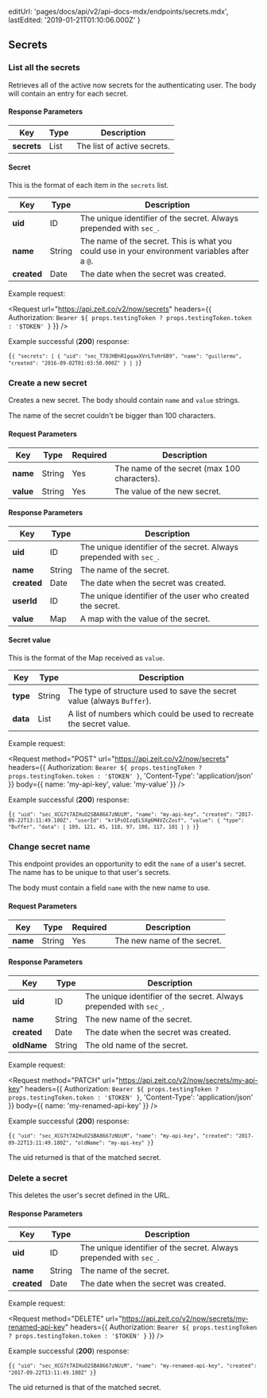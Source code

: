 
  editUrl: 'pages/docs/api/v2/api-docs-mdx/endpoints/secrets.mdx',
  lastEdited: '2019-01-21T01:10:06.000Z'
}

## Secrets

### List all the secrets

<Endpoint method="GET" url="/v2/now/secrets" />

Retrieves all of the active now secrets for the authenticating user.
The body will contain an entry for each secret.

#### Response Parameters

| Key         | <HelpLink href="#api-basics/types" hasIcon>Type</HelpLink> | Description                 |
| ----------- | ---------------------------------------------------------- | --------------------------- |
| **secrets** | <HelpLink href="#api-basics/types">List</HelpLink>         | The list of active secrets. |

#### Secret

This is the format of each item in the `secrets` list.

| Key         | <HelpLink href="#api-basics/types" hasIcon>Type</HelpLink> | Description                                                                                   |
| ----------- | ---------------------------------------------------------- | --------------------------------------------------------------------------------------------- |
| **uid**     | <HelpLink href="#api-basics/types">ID</HelpLink>           | The unique identifier of the secret. Always prepended with `sec_`.                            |
| **name**    | <HelpLink href="#api-basics/types">String</HelpLink>       | The name of the secret. This is what you could use in your environment variables after a `@`. |
| **created** | <HelpLink href="#api-basics/types">Date</HelpLink>         | The date when the secret was created.                                                         |

<Example>
  <span>Example request:</span>

<Request
  url="https://api.zeit.co/v2/now/secrets"
  headers={{
    Authorization: `Bearer ${
      props.testingToken ? props.testingToken.token : '$TOKEN'
    }`
  }}
/>

Example successful (**200**) response:

<Code lang="json">{`{
  "secrets": [
    {
      "uid": "sec_T70JHBhR1gqaxXVrLTsHr6B9",
      "name": "guillermo",
      "created": "2016-09-02T01:03:50.000Z"
    }
  ]
}`}</Code>
</Example>

### Create a new secret

<Endpoint method="POST" url="/v2/now/secrets" />

Creates a new secret. The body should contain `name` and `value` strings.

<Note>The name of the secret couldn't be bigger than 100 characters.</Note>

#### Request Parameters

| Key       | <HelpLink href="#api-basics/types" hasIcon>Type</HelpLink> | Required | Description                                  |
| --------- | ---------------------------------------------------------- | -------- | -------------------------------------------- |
| **name**  | <HelpLink href="#api-basics/types">String</HelpLink>       | Yes      | The name of the secret (max 100 characters). |
| **value** | <HelpLink href="#api-basics/types">String</HelpLink>       | Yes      | The value of the new secret.                 |

#### Response Parameters

| Key         | <HelpLink href="#api-basics/types" hasIcon>Type</HelpLink> | Description                                                        |
| ----------- | ---------------------------------------------------------- | ------------------------------------------------------------------ |
| **uid**     | <HelpLink href="#api-basics/types">ID</HelpLink>           | The unique identifier of the secret. Always prepended with `sec_`. |
| **name**    | <HelpLink href="#api-basics/types">String</HelpLink>       | The name of the secret.                                            |
| **created** | <HelpLink href="#api-basics/types">Date</HelpLink>         | The date when the secret was created.                              |
| **userId**  | <HelpLink href="#api-basics/types">ID</HelpLink>           | The unique identifier of the user who created the secret.          |
| **value**   | <HelpLink href="#api-basics/types">Map</HelpLink>          | A map with the value of the secret.                                |

#### Secret value

This is the format of the Map received as `value`.

| Key      | <HelpLink href="#api-basics/types" hasIcon>Type</HelpLink> | Description                                                            |
| -------- | ---------------------------------------------------------- | ---------------------------------------------------------------------- |
| **type** | <HelpLink href="#api-basics/types">String</HelpLink>       | The type of structure used to save the secret value (always `Buffer`). |
| **data** | <HelpLink href="#api-basics/types">List</HelpLink>         | A list of numbers which could be used to recreate the secret value.    |

<Example>
  <span>Example request:</span>

<Request
  method="POST"
  url="https://api.zeit.co/v2/now/secrets"
  headers={{
    Authorization: `Bearer ${
      props.testingToken ? props.testingToken.token : '$TOKEN'
    }`,
    'Content-Type': 'application/json'
  }}
  body={{
    name: 'my-api-key',
    value: 'my-value'
  }}
/>

Example successful (**200**) response:

<Code lang="json">{`{
  "uid": "sec_XCG7t7AIHuO2SBA8667zNUiM",
  "name": "my-api-key",
  "created": "2017-09-22T13:11:49.180Z",
  "userId": "kr1PsOIzqEL5Xg6M4VZcZosf",
  "value": {
    "type": "Buffer",
    "data": [
      109,
      121,
      45,
      118,
      97,
      108,
      117,
      101
    ]
  }
}`}</Code>
</Example>

### Change secret name

<Endpoint method="PATCH" url="/v2/now/secrets/:name" />

This endpoint provides an opportunity to edit the `name`
of a user's secret. The name has to be unique to that user's secrets.

The body must contain a field `name` with the new name to use.

#### Request Parameters

| Key      | <HelpLink href="#api-basics/types" hasIcon>Type</HelpLink> | Required | Description                 |
| -------- | ---------------------------------------------------------- | -------- | --------------------------- |
| **name** | <HelpLink href="#api-basics/types">String</HelpLink>       | Yes      | The new name of the secret. |

#### Response Parameters

| Key         | <HelpLink href="#api-basics/types" hasIcon>Type</HelpLink> | Description                                                        |
| ----------- | ---------------------------------------------------------- | ------------------------------------------------------------------ |
| **uid**     | <HelpLink href="#api-basics/types">ID</HelpLink>           | The unique identifier of the secret. Always prepended with `sec_`. |
| **name**    | <HelpLink href="#api-basics/types">String</HelpLink>       | The new name of the secret.                                        |
| **created** | <HelpLink href="#api-basics/types">Date</HelpLink>         | The date when the secret was created.                              |
| **oldName** | <HelpLink href="#api-basics/types">String</HelpLink>       | The old name of the secret.                                        |

<Example>
  <span>Example request:</span>

<Request
  method="PATCH"
  url="https://api.zeit.co/v2/now/secrets/my-api-key"
  headers={{
    Authorization: `Bearer ${
      props.testingToken ? props.testingToken.token : '$TOKEN'
    }`,
    'Content-Type': 'application/json'
  }}
  body={{
    name: 'my-renamed-api-key'
  }}
/>

Example successful (**200**) response:

<Code lang="json">{`{
  "uid": "sec_XCG7t7AIHuO2SBA8667zNUiM",
  "name": "my-api-key",
  "created": "2017-09-22T13:11:49.180Z",
  "oldName": "my-api-key"
}`}</Code>

The <InlineCode>uid</InlineCode> returned is that of the matched secret.

</Example>

### Delete a secret

<Endpoint method="DELETE" url="/v2/now/secrets/:name" />

This deletes the user's secret defined in the URL.

#### Response Parameters

| Key         | <HelpLink href="#api-basics/types" hasIcon>Type</HelpLink> | Description                                                        |
| ----------- | ---------------------------------------------------------- | ------------------------------------------------------------------ |
| **uid**     | <HelpLink href="#api-basics/types">ID</HelpLink>           | The unique identifier of the secret. Always prepended with `sec_`. |
| **name**    | <HelpLink href="#api-basics/types">String</HelpLink>       | The name of the secret.                                            |
| **created** | <HelpLink href="#api-basics/types">Date</HelpLink>         | The date when the secret was created.                              |

<Example>
  <span>Example request:</span>

<Request
  method="DELETE"
  url="https://api.zeit.co/v2/now/secrets/my-renamed-api-key"
  headers={{
    Authorization: `Bearer ${
      props.testingToken ? props.testingToken.token : '$TOKEN'
    }`
  }}
/>

Example successful (**200**) response:

<Code lang="json">{`{
  "uid": "sec_XCG7t7AIHuO2SBA8667zNUiM",
  "name": "my-renamed-api-key",
  "created": "2017-09-22T13:11:49.180Z"
}`}</Code>

The <InlineCode>uid</InlineCode> returned is that of the matched secret.

</Example>
